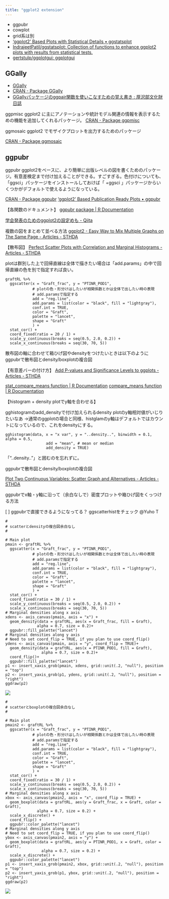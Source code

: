 ```yaml
---
title: "ggplot2 extension"
---
```


- ggpubr
- cowplot
- grid系は別
- ['ggplot2' Based Plots with Statistical Details • ggstatsplot](https://indrajeetpatil.github.io/ggstatsplot/)
- [IndrajeetPatil/ggstatsplot: Collection of functions to enhance ggplot2 plots with results from statistical tests.](https://github.com/IndrajeetPatil/ggstatsplot)
- [gertstulp/ggplotgui: ggplotgui](https://github.com/gertstulp/ggplotgui)


## GGally

- [GGally](http://ggobi.github.io/ggally/)
- [CRAN - Package GGally](https://cran.r-project.org/web/packages/GGally/index.html)
- [GGallyパッケージのggpair関数を使いこなすための覚え書き : 厚沢部文化財日誌](https://assabu.exblog.jp/28933942/)

ggpmisc
ggplot2 に主にアノテーションや統計モデル関連の情報を表示するための機能を追加してくれるパッケージ。
[CRAN - Package ggpmisc](https://cran.r-project.org/web/packages/ggpmisc/index.html)

ggmosaic
ggplot2 でモザイクプロットを出力するためのパッケージ

[CRAN - Package ggmosaic](https://cran.r-project.org/web/packages/ggmosaic/)


## ggpubr

ggpubr
ggplot2をベースに、より簡単に出版レベルの図を書くためのパッケージ。有意差検定まで付け加えることができる。すごすぎる。色付けについても、「ggsci」パッケージをインストールしておけば「 +ggsci 」パッケージからいくつかがデフォルトで使えるようになっている。

[CRAN - Package ggpubr](https://cran.r-project.org/web/packages/ggpubr/index.html)
['ggplot2' Based Publication Ready Plots • ggpubr](https://rpkgs.datanovia.com/ggpubr/index.html)

【各関数のドキュメント】
[ggpubr package | R Documentation](https://www.rdocumentation.org/packages/ggpubr/versions/0.2)

[学会発表のためのggplot2の設定めも - Qiita](https://qiita.com/uri/items/615653e83642d7e475de)

複数の図をまとめて並べる方法
[ggplot2 - Easy Way to Mix Multiple Graphs on The Same Page - Articles - STHDA](http://www.sthda.com/english/articles/24-ggpubr-publication-ready-plots/81-ggplot2-easy-way-to-mix-multiple-graphs-on-the-same-page/)

【散布図】
[Perfect Scatter Plots with Correlation and Marginal Histograms - Articles - STHDA](http://www.sthda.com/english/articles/24-ggpubr-publication-ready-plots/78-perfect-scatter-plots-with-correlation-and-marginal-histograms/)

plotは群別した上で回帰直線は全体で描きたい場合は「add.params」の中で回帰直線の色を別で指定すれば良い。

    graftRL %>%
      ggscatter(x = "Graft_frac", y = "PTINR_POD1",
                # plotの色・形分けはしたいが相関係数とかは全体で出したい時の表現
                # add.paramsで指定する
                add = "reg.line",
                add.params = list(color = "black", fill = "lightgray"),
                conf.int = TRUE,
                color = "Graft",
                palette = "lancet",
                shape = "Graft"
                ) +
      stat_cor() +
      coord_fixed(ratio = 20 / 1) +
      scale_y_continuous(breaks = seq(0.5, 2.0, 0.2)) +
      scale_x_continuous(breaks = seq(30, 70, 5))

散布図の軸に合わせて箱ひげ図やdensityをつけたいときは以下のように
ggpubrで散布図とdensity/boxplotの複合図

【有意差バーの付け方】
[Add P-values and Significance Levels to ggplots - Articles - STHDA](http://www.sthda.com/english/articles/24-ggpubr-publication-ready-plots/76-add-p-values-and-significance-levels-to-ggplots/)

[stat_compare_means function | R Documentation](https://www.rdocumentation.org/packages/ggpubr/versions/0.2/topics/stat_compare_means)
[compare_means function | R Documentation](https://www.rdocumentation.org/packages/ggpubr/versions/0.2/topics/compare_means)


【histogram + density plotでy軸を合わせる】

gghistogramのadd_densityで付け加えられるdensity plotのy軸相対値がいじりたいなあ
→通常のggplotの場合と同様、histglamのy軸はデフォルトではカウントになっているので、これをdensityにする。

    gghistogram(data, x = "x var", y = "..density..", binwidth = 0.1, alpha = 0.5,
                      add = "mean", # mean or median
                      add_density = TRUE)

      
「"..density.."」と囲むのを忘れずに。



ggpubrで散布図とdensity/boxplotの複合図

[Plot Two Continuous Variables: Scatter Graph and Alternatives - Articles - STHDA](http://www.sthda.com/english/articles/32-r-graphics-essentials/131-plot-two-continuous-variables-scatter-graph-and-alternatives/)

ggpubrでx軸・y軸に沿って（余白なしで）密度プロットや箱ひげ図をくっつける方法

[ ] ggpubrで直接できるようになってる？ ggscatterhistをチェック @Yuho T 


    #
    # scatterとdensityの複合図余白なし
    #
    
    # Main plot
    pmain <- graftRL %>%
      ggscatter(x = "Graft_frac", y = "PTINR_POD1",
                # plotの色・形分けはしたいが相関係数とかは全体で出したい時の表現
                # add.paramsで指定する
                add = "reg.line",
                add.params = list(color = "black", fill = "lightgray"),
                conf.int = TRUE,
                color = "Graft",
                palette = "lancet",
                shape = "Graft"
                ) +
      stat_cor() +
      coord_fixed(ratio = 30 / 1) +
      scale_y_continuous(breaks = seq(0.5, 2.0, 0.2)) +
      scale_x_continuous(breaks = seq(30, 70, 5))
    # Marginal densities along x axis
    xdens <- axis_canvas(pmain, axis = "x") +
      geom_density(data = graftRL, aes(x = Graft_frac, fill = Graft),
                  alpha = 0.7, size = 0.2)+
      ggpubr::fill_palette("lancet")
    # Marginal densities along y axis
    # Need to set coord_flip = TRUE, if you plan to use coord_flip()
    ydens <- axis_canvas(pmain, axis = "y", coord_flip = TRUE)+
      geom_density(data = graftRL, aes(x = PTINR_POD1, fill = Graft),
                    alpha = 0.7, size = 0.2)+
      coord_flip()+
      ggpubr::fill_palette("lancet")
    p1 <- insert_xaxis_grob(pmain, xdens, grid::unit(.2, "null"), position = "top")
    p2 <- insert_yaxis_grob(p1, ydens, grid::unit(.2, "null"), position = "right")
    ggdraw(p2)


![](https://d2mxuefqeaa7sj.cloudfront.net/s_795C4143BA814012783B711904B80565597CBC15FC8E699030D6A5DB877546AA_1536025529605_file.png)

    #
    # scatterとboxplotの複合図余白なし
    #
    
    # Main plot
    pmain2 <- graftRL %>%
      ggscatter(x = "Graft_frac", y = "PTINR_POD1",
                # plotの色・形分けはしたいが相関係数とかは全体で出したい時の表現
                # add.paramsで指定する
                add = "reg.line",
                add.params = list(color = "black", fill = "lightgray"),
                conf.int = TRUE,
                color = "Graft",
                palette = "lancet",
                shape = "Graft"
                ) +
      stat_cor() +
      coord_fixed(ratio = 30 / 1) +
      scale_y_continuous(breaks = seq(0.5, 2.0, 0.2)) +
      scale_x_continuous(breaks = seq(30, 70, 5))
    # Marginal densities along x axis
    xbox <- axis_canvas(pmain2, axis = "x", coord_flip = TRUE) +
      geom_boxplot(data = graftRL, aes(y = Graft_frac, x = Graft, color = Graft),
                  alpha = 0.7, size = 0.2) +
      scale_x_discrete() +
      coord_flip() +
      ggpubr::color_palette("lancet")
    # Marginal densities along y axis
    # Need to set coord_flip = TRUE, if you plan to use coord_flip()
    ybox <- axis_canvas(pmain2, axis = "y") +
      geom_boxplot(data = graftRL, aes(y = PTINR_POD1, x = Graft, color = Graft),
                    alpha = 0.7, size = 0.2) +
      scale_x_discrete() +
      ggpubr::color_palette("lancet")
    p1 <- insert_xaxis_grob(pmain2, xbox, grid::unit(.2, "null"), position = "top")
    p2 <- insert_yaxis_grob(p1, ybox, grid::unit(.2, "null"), position = "right")
    ggdraw(p2)


![](https://d2mxuefqeaa7sj.cloudfront.net/s_795C4143BA814012783B711904B80565597CBC15FC8E699030D6A5DB877546AA_1536025529607_file.png)



